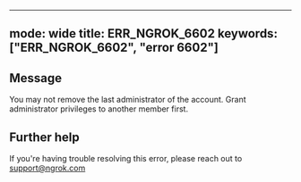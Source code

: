 
---
mode: wide
title: ERR_NGROK_6602
keywords: ["ERR_NGROK_6602", "error 6602"]
---

## Message
You may not remove the last administrator of the account. Grant administrator privileges to another member first.




## Further help
If you're having trouble resolving this error, please reach out to [support@ngrok.com](mailto:support@ngrok.com?subject=Help%20with%20ERR_NGROK_6602)

